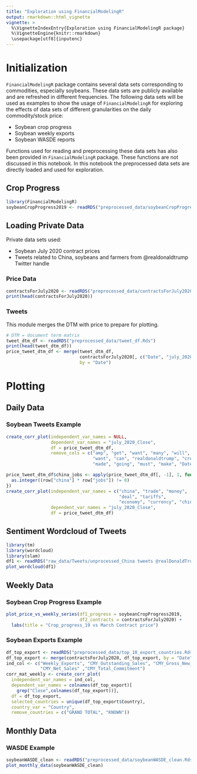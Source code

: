 ```yaml
---
title: "Exploration using FinancialModelingR"
output: rmarkdown::html_vignette
vignette: >
  %\VignetteIndexEntry{Exploration using FinancialModelingR package}
  %\VignetteEngine{knitr::rmarkdown}
  \usepackage[utf8]{inputenc}
---
```


# Initialization

`FinancialModelingR` package contains several data sets corresponding to commodities, especially soybeans. These data sets are publicly available and are refreshed in different frequencies. The following data sets will be used as examples to show the usage of `FinancialModelingR` for exploring the effects of data sets of different granularities on the daily commodity/stock price:

- Soybean crop progress
- Soybean weekly exports
- Soybean WASDE reports

Functions used for reading and preprocessing these data sets has also been provided in `FinancialModelingR` package. These functions are not discussed in this notebook. In this notebook the preprocessed data sets are directly loaded and used for exploration.

## Crop Progress

```r
library(FinancialModelingR)
soybeanCropProgress2019 <- readRDS("preprocessed_data/soybeanCropProgress2019.Rds")
```

## Loading Private Data

Private data sets used:

- Soybean July 2020 contract prices
- Tweets related to China, soybeans and farmers from \@realdonaldtrump Twitter handle

### Price Data

```r
contractsForJuly2020 <- readRDS("preprocessed_data/contractsForJuly2020.Rds")
print(head(contractsForJuly2020))
```

### Tweets

This module merges the DTM with price to prepare for plotting.

```r
# DTM = document term matrix
tweet_dtm_df <- readRDS("preprocessed_data/tweet_df.Rds")
print(head(tweet_dtm_df))
price_tweet_dtm_df <- merge(tweet_dtm_df,
                            contractsForJuly2020[, c("Date", "july_2020_Close")],
                            by = "Date")
```

# Plotting

## Daily Data

### Soybean Tweets Example

```r
create_corr_plot(independent_var_names = NULL,
                 dependent_var_names = "july_2020_Close",
                 df = price_tweet_dtm_df,
                 remove_cols = c("amp", "get", "want", "many", "will", "just",
                                 "want", "can", "realdonaldtrump", "created_at",
                                 "made", "going", "must", "make", "Date"))

price_tweet_dtm_df$china_jobs <- apply(price_tweet_dtm_df[, -1], 1, function(row) {
  as.integer((row["china"] * row["jobs"]) != 0)
})
create_corr_plot(independent_var_names = c("china", "trade", "money",
                                           "deal", "tariffs",
                                           "economy", "currency", "china_jobs"),
                 dependent_var_names = "july_2020_Close",
                 df = price_tweet_dtm_df)
```

## Sentiment Wordcloud of Tweets

```r
library(tm)
library(wordcloud)
library(slam)
df1 <- readRDS("raw_data/Tweets/unprocessed_China tweets @realDonaldTrump.csv.Rds")
plot_wordcloud(df1)
```

## Weekly Data

### Soybean Crop Progress Example

```r
plot_price_vs_weekly_series(df1_progress = soybeanCropProgress2019,
                            df2_contracts = contractsForJuly2020) +
  labs(title = "Crop_progress_19 vs March Contract price")
```

### Soybean Exports Example

```r
df_top_export <- readRDS("preprocessed_data/top_10_export_countries.Rds")
df_top_export <- merge(contractsForJuly2020, df_top_export, by = "Date")
ind_col <- c("Weekly_Exports", "CMY_Outstanding_Sales", "CMY_Gross_New_Sales",
             "CMY_Net_Sales" ,"CMY_Total_Commitment")
corr_mat_weekly <- create_corr_plot(
  independent_var_names = ind_col,
  dependent_var_names = colnames(df_top_export)[
    grep("Close",colnames(df_top_export))],
  df = df_top_export,
  selected_countries = unique(df_top_export$Country),
  country_var = "Country",
  remove_countries = c("GRAND TOTAL", "KNOWN"))
```

## Monthly Data

### WASDE Example

```r
soybeanWASDE_clean <- readRDS("preprocessed_data/soybeanWASDE_clean.Rds")
plot_monthly_data(soybeanWASDE_clean)
```
